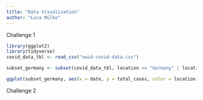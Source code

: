 ```yaml
---
title: "Data Visualization"
author: "Luca Mülke"
---
```

Challenge 1

```r
library(ggplot2)
library(tidyverse)
covid_data_tbl <- read_csv("owid-covid-data.csv")

subset_germany <- subset(covid_data_tbl, location == "Germany" | location == "United Kingdom" | location == "France" | location == "Spain" | location == "United States")

ggplot(subset_germany, aes(x = date, y = total_cases, color = location)) + geom_line() + theme_dark() + scale_x_date(date_labels = "%b-%Y", date_breaks = "1 month") + labs(title = "COVID-19 confirmed cases worldwide", subtitle = "As of 19/04/2022", y = "Cumulative Cases") + scale_y_continuous(labels = function(x) paste0(x/1000000,"M")) + theme(axis.text.x = element_text(angle = 45, hjust = 1, size = 6), axis.title.x=element_blank(), legend.position="bottom") + scale_color_brewer(palette="Set1")
```

Challenge 2

```r
```